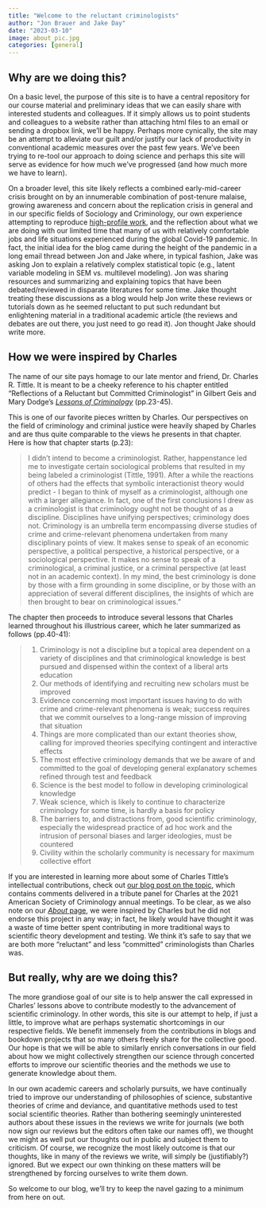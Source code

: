 ```yaml
---
title: "Welcome to the reluctant criminologists"
author: "Jon Brauer and Jake Day"
date: "2023-03-10"
image: about_pic.jpg
categories: [general]
---
```


<!-- We need to write an introduction to our blog. Things to consider: - Why are we doing this? - How we were inspired by Charles. - Goals - Other bullshit? -->

## Why are we doing this?

On a basic level, the purpose of this site is to have a central repository for our course material and preliminary ideas that we can easily share with interested students and colleagues. If it simply allows us to point students and colleagues to a website rather than attaching html files to an email or sending a dropbox link, we'll be happy. Perhaps more cynically, the site may be an attempt to alleviate our guilt and/or justify our lack of productivity in conventional academic measures over the past few years. We've been trying to re-tool our approach to doing science and perhaps this site will serve as evidence for how much we've progressed (and how much more we have to learn).

<!-- The following paragraph needs work -->
On a broader level, this site likely reflects a combined early-mid-career crisis brought on by an innumerable combination of post-tenure malaise, growing awareness and concern about the replication crisis in general and in our specific fields of Sociology and Criminology, our own experience attempting to reproduce [high-profile work](https://journals.sagepub.com/doi/10.1177/0049124119826158), and the reflection about what we are doing with our limited time that many of us with relatively comfortable jobs and life situations experienced during the global Covid-19 pandemic. In fact, the initial idea for the blog came during the height of the pandemic in a long email thread between Jon and Jake where, in typical fashion, Jake was asking Jon to explain a relatively complex statistical topic (e.g., latent variable modeling in SEM vs. multilevel modeling). Jon was sharing resources and summarizing and explaining topics that have been debated/reviewed in disparate literatures for some time. Jake thought treating these discussions as a blog would help Jon write these reviews or tutorials down as he seemed reluctant to put such redundant but enlightening material in a traditional academic article (the reviews and debates are out there, you just need to go read it). Jon thought Jake should write more.

<!-- See about page. Also mention perceived need in our field. See McElreath tweet about cultural anthro. -->

## How we were inspired by Charles
The name of our site pays homage to our late mentor and friend, Dr. Charles R. Tittle. It is meant to be a cheeky reference to his chapter entitled "Reflections of a Reluctant but Committed Criminologist" in Gilbert Geis and Mary Dodge's [*Lessons of Criminology*](https://www.taylorfrancis.com/books/edit/10.4324/9781315721507/lessons-criminology-gilbert-geis-mary-dodge) (pp.23-45).

This is one of our favorite pieces written by Charles. Our perspectives on the field of criminology and criminal justice were heavily shaped by Charles and are thus quite comparable to the views he presents in that chapter. Here is how that chapter starts (p.23):

<!-- Why not just use block quote? -->

```{=html}
<style>
div.magma { background-color:#fddc9e80; border-radius: 5px; padding: 20px;}
</style>
```
> I didn't intend to become a criminologist. Rather, happenstance led me to investigate certain sociological problems that resulted in my being labeled a criminologist (Tittle, 1991). After a while the reactions of others had the effects that symbolic interactionist theory would predict - I began to think of myself as a criminologist, although one with a larger allegiance. In fact, one of the first conclusions I drew as a criminologist is that criminology ought not be thought of as a discipline. Disciplines have unifying perspectives; criminology does not. Criminology is an umbrella term encompassing diverse studies of crime and crime-relevant phenomena undertaken from many disciplinary points of view. It makes sense to speak of an economic perspective, a political perspective, a historical perspective, or a sociological perspective. It makes no sense to speak of a criminological, a criminal justice, or a criminal perspective (at least not in an academic context). In my mind, the best criminology is done by those with a firm grounding in some discipline, or by those with an appreciation of several different disciplines, the insights of which are then brought to bear on criminological issues."

The chapter then proceeds to introduce several lessons that Charles learned throughout his illustrious career, which he later summarized as follows (pp.40-41):

>1.  Criminology is not a discipline but a topical area dependent on a variety of disciplines and that criminological knowledge is best pursued and dispensed within the context of a liberal arts education
>2.  Our methods of identifying and recruiting new scholars must be improved
>3.  Evidence concerning most important issues having to do with crime and crime-relevant phenomena is weak; success requires that we commit ourselves to a long-range mission of improving that situation
>4.  Things are more complicated than our extant theories show, calling for improved theories specifying contingent and interactive effects
>5.  The most effective criminology demands that we be aware of and committed to the goal of developing general explanatory schemes refined through test and feedback
>6.  Science is the best model to follow in developing criminological knowledge
>7.  Weak science, which is likely to continue to characterize criminology for some time, is hardly a basis for policy
>8.  The barriers to, and distractions from, good scientific criminology, especially the widespread practice of ad hoc work and the intrusion of personal biases and larger ideologies, must be countered
>9.  Civility within the scholarly community is necessary for maximum collective effort

If you are interested in learning more about some of Charles Tittle's intellectual contributions, check out [our blog post on the topic](/../blog-posts/%5B2%5D/charles-memorial.html), which contains comments delivered in a tribute panel for Charles at the 2021 American Society of Criminology annual meetings. To be clear, as we also note on our [*About* page](/about.html), we were inspired by Charles but he did not endorse this project in any way; in fact, he likely would have thought it was a waste of time better spent contributing in more traditional ways to scientific theory development and testing. We think it's safe to say that we are both more "reluctant" and less "committed" criminologists than Charles was.

## But really, why are we doing this?

The more grandiose goal of our site is to help answer the call expressed in Charles' lessons above to contribute modestly to the advancement of scientific criminology. In other words, this site is our attempt to help, if just a little, to improve what are perhaps systematic shortcomings in our respective fields. We benefit immensely from the contributions in blogs and bookdown projects that so many others freely share for the collective good. Our hope is that we will be able to similarly enrich conversations in our field about how we might collectively strengthen our science through concerted efforts to improve our scientific theories and the methods we use to generate knowledge about them. 

In our own academic careers and scholarly pursuits, we have continually tried to improve our understanding of philosophies of science, substantive theories of crime and deviance, and quantitative methods used to test social scientific theories. Rather than bothering seemingly uninterested authors about these issues in the reviews we write for journals (we both now sign our reviews but the editors often take our names off), we thought we might as well put our thoughts out in public and subject them to criticism. Of course, we recognize the most likely outcome is that our thoughts, like in many of the reviews we write, will simply be (justifiably?) ignored. But we expect our own thinking on these matters will be strengthened by forcing ourselves to write them down. 

So welcome to our blog, we'll try to keep the navel gazing to a minimum from here on out. 

